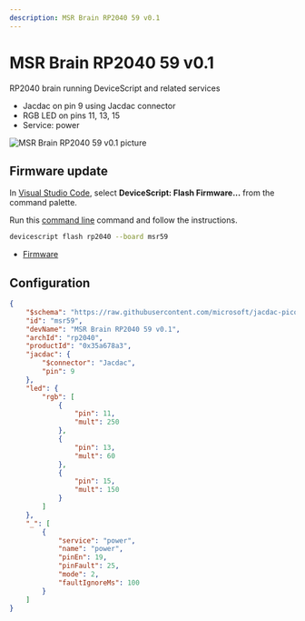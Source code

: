 ```yaml
---
description: MSR Brain RP2040 59 v0.1
---
```

# MSR Brain RP2040 59 v0.1

RP2040 brain running DeviceScript and related services


- Jacdac on pin 9 using Jacdac connector
- RGB LED on pins 11, 13, 15
- Service: power



![MSR Brain RP2040 59 v0.1 picture](https://microsoft.github.io/jacdac-docs/images/devices/microsoft-research/rp2040devicescript59v01.catalog.jpg)


## Firmware update

In [Visual Studio Code](/getting-started/vscode),
select **DeviceScript: Flash Firmware...** from the command palette.
        
Run this [command line](/api/cli) command and follow the instructions.

```bash
devicescript flash rp2040 --board msr59
```


- [Firmware](https://github.com/microsoft/jacdac-pico/releases/latest/download/devicescript-rp2040-msr59.uf2)

## Configuration

```json title="msr59.json"
{
    "$schema": "https://raw.githubusercontent.com/microsoft/jacdac-pico/main/boards/rp2040deviceconfig.schema.json",
    "id": "msr59",
    "devName": "MSR Brain RP2040 59 v0.1",
    "archId": "rp2040",
    "productId": "0x35a678a3",
    "jacdac": {
        "$connector": "Jacdac",
        "pin": 9
    },
    "led": {
        "rgb": [
            {
                "pin": 11,
                "mult": 250
            },
            {
                "pin": 13,
                "mult": 60
            },
            {
                "pin": 15,
                "mult": 150
            }
        ]
    },
    "_": [
        {
            "service": "power",
            "name": "power",
            "pinEn": 19,
            "pinFault": 25,
            "mode": 2,
            "faultIgnoreMs": 100
        }
    ]
}
```
